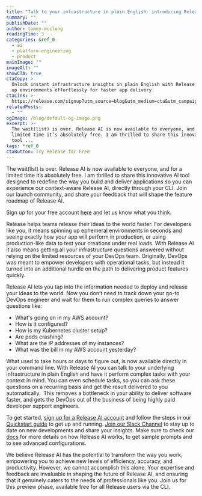 ```yaml
---
title: "Talk to your infrastructure in plain English: introducing Release AI"
summary: ""
publishDate: ""
author: tommy-mcclung
readingTime: 3
categories: &ref_0
  - ai
  - platform-engineering
  - product
mainImage: ""
imageAlt: ""
showCTA: true
ctaCopy: >-
  Unlock instant infrastructure insights in plain English with Release AI. Spin
  up environments effortlessly for faster app delivery.
ctaLink: >-
  https://release.com/signup?utm_source=blog&utm_medium=cta&utm_campaign=blog-cta&utm_content=talk-to-your-infrastructure-in-plain-english-introducing-release-ai
relatedPosts:
  - ""
ogImage: /blog/default-og-image.png
excerpt: >-
  The wait(list) is over. Release AI is now available to everyone, and for a
  limited time it’s absolutely free. I am thrilled to share this innovative AI
  tool ...
tags: *ref_0
ctaButton: Try Release for Free
---
```


The wait(list) is over. Release AI is now available to everyone, and for a limited time it’s absolutely free. I am thrilled to share this innovative AI tool designed to redefine the way you build and deliver applications so you can experience our context-aware Release AI, directly through your CLI. Join our launch community, and share your feedback that will shape the feature roadmap of Release AI.

Sign up for your free account [here](https://beta.release.com/ai/register) and let us know what you think.  

Release helps teams release their ideas to the world faster. For developers like you, it means spinning up ephemeral environments in seconds and seeing exactly how your app will perform in production, or using production-like data to test your creations under real loads. With Release AI it also means getting all your infrastructure questions answered without relying on the limited resources of your DevOps team. Originally, DevOps was meant to empower developers with operational tasks, but instead it turned into an additional hurdle on the path to delivering product features quickly.

Release AI lets you tap into the information needed to deploy and release your ideas to the world. Now you don’t need to track down your go-to DevOps engineer and wait for them to run complex queries to answer questions like:

- What's going on in my AWS account?
- How is it configured?
- How is my Kubernetes cluster setup?
- Are pods crashing?
- What are the IP addresses of my instances?
- What was the bill in my AWS account yesterday?

What used to take hours or days to figure out, is now available directly in your command line. With Release AI you can talk to your underlying infrastructure in plain English and have it perform complex tasks with your context in mind. You can even schedule tasks, so you can ask these questions on a recurring basis and get the result delivered to you automatically.  This removes a bottleneck in your ability to deliver software faster, and gets the DevOps out of the business of being highly paid developer support engineers.

To get started, [sign up for a Release AI account](https://beta.release.com/ai/register) and follow the steps in our [Quickstart guide](https://docs.release.com/release-ai/quickstart) to get up and running. [Join our Slack Channel](https://join.slack.com/t/release-ai/shared_invite/zt-20dxgp2o0-ePCXzsag6l8_i4HwOgRItg) to stay up to date on new developments and share your insights. Make sure to check our [docs](https://docs.release.com/release-ai/introduction) for more details on how Release AI works, to get sample prompts and to see advanced configurations.

We believe Release AI has the potential to transform the way you work, empowering you to achieve new levels of efficiency, accuracy, and productivity. However, we cannot accomplish this alone. Your expertise and feedback are invaluable in shaping the future of Release AI, and ensuring that it genuinely caters to the needs of professionals like you. Join us for this preview phase, available free for all Release users via the CLI.
